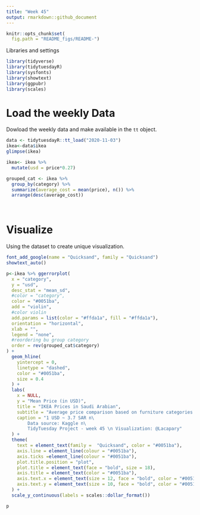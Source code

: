 ```yaml
---
title: "Week 45"
output: rmarkdown::github_document
---
```


```r
knitr::opts_chunk$set(
  fig.path = "README_figs/README-")
```


 Libraries and settings
```r
library(tidyverse)
library(tidytuesdayR)
library(sysfonts)
library(showtext)
library(ggpubr)
library(scales)

```
# Load the weekly Data

Dowload the weekly data and make available in the `tt` object.
```r
data <- tidytuesdayR::tt_load("2020-11-03")
ikea<-data$ikea
glimpse(ikea)

ikea<- ikea %>% 
  mutate(usd = price*0.27)

grouped_cat <- ikea %>% 
  group_by(category) %>% 
  summarize(average_cost = mean(price), n()) %>% 
  arrange(desc(average_cost))

 

```


# Visualize

Using the dataset to create unique visualization.

```r
font_add_google(name = "Quicksand", family = "Quicksand")
showtext_auto()

p<-ikea %>% ggerrorplot(
  x = "category",
  y = "usd",
  desc_stat = "mean_sd",
  #color = "category",
  color = "#0051ba",
  add = "violin",
  #color violin
  add.params = list(color = "#ffda1a", fill = "#ffda1a"),
  orientation = "horizontal",
  xlab = "",
  legend = "none",
  #reordering bu group category
  order = rev(grouped_cat$category)
) +
  geom_hline(
    yintercept = 0,
    linetype = "dashed",
    color = "#0051ba",
    size = 0.4
  ) +
  labs(
    x = NULL,
    y = "Mean Price (in USD)",
    title = "IKEA Prices in Saudi Arabian",
    subtitle = "Average price comparison based on furniture categories: ",
    caption = "1 USD ~ 3.7 SAR n\
        Data source: Kaggle n\
        TidyTuesday Project - week 45 \n Visualization: @Lacapary"
  ) + 
  theme(
    text = element_text(family =  "Quicksand", color = "#0051ba"),
    axis.line = element_line(colour = "#0051ba"),
    axis.ticks =element_line(colour = "#0051ba"),
    plot.title.position = "plot",
    plot.title = element_text(face = "bold", size = 18),
    axis.title = element_text(color = "#0051ba"),
    axis.text.x = element_text(size = 12, face = "bold", color = "#0051ba"),
    axis.text.y = element_text(size = 10, face = "bold", color = "#0051ba")
  ) +
  scale_y_continuous(labels = scales::dollar_format())
```

```r

p
```